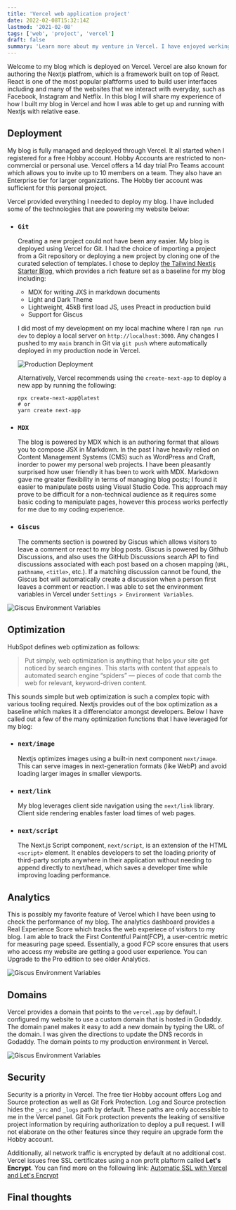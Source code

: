 ```yaml
---
title: 'Vercel web application project'
date: 2022-02-08T15:32:14Z
lastmod: '2021-02-08'
tags: ['web', 'project', 'vercel']
draft: false
summary: 'Learn more about my venture in Vercel. I have enjoyed working with the platform and developing this site'
---
```


Welcome to my blog which is deployed on Vercel. Vercel are also known for authoring the Nextjs platfrom, which is a framework built on top of React. React is one of the most popular plaftforms used to build user interfaces including and many of the websites that we interact with everyday, such as Facebook, Instagram and Netflix. In this blog I will share my experience of how I built my blog in Vercel and how I was able to get up and running with Nextjs with relative ease.

## Deployment

My blog is fully managed and deployed through Vercel. It all started when I registered for a free Hobby account. Hobby Accounts are restricted to non-commercial or personal use. Vercel offers a 14 day trial Pro Teams account which allows you to invite up to 10 members on a team. They also have an Enterprise tier for larger organizations. The Hobby tier account was sufficient for this personal project.

Vercel provided everything I needed to deploy my blog. I have included some of the technologies that are powering my website below:

- ### `Git`
    Creating a new project could not have been any easier. My blog is deployed using Vercel for Git. I had the choice of importing a project from a Git repository or deploying a new project by cloning one of the curated selection of templates. I chose to deploy [the Tailwind Nextjs Starter Blog](https://tailwind-nextjs-starter-blog.vercel.app/blog/introducing-tailwind-nextjs-starter-blog), which provides a rich feature set as a baseline for my blog including:

    - MDX for writing JXS in markdown documents
    - Light and Dark Theme
    - Lightweight, 45kB first load JS, uses Preact in production build
    - Support for Giscus

    I did most of my development on my local machine where I ran `npm run dev` to deploy a local server on  `http://localhost:3000`. Any changes I pushed to my `main` branch in Git via `git push` where automatically deployed in my production node in Vercel.

    ![Production Deployment](/static/images/building.png)
    
    Alternatively, Vercel recommends using the `create-next-app` to deploy a new app by running the following:

    ```
    npx create-next-app@latest
    # or
    yarn create next-app
    ```

- ### `MDX`
    The blog is powered by MDX which is an authoring format that allows you to compose JSX in Markdown. In the past I have heavily relied on Content Management Systems (CMS) such as WordPress and Craft, inorder to power my personal web projects. I have been pleasantly surprised how user friendly it has been to work with MDX. Markdown gave me greater flexibility in terms of managing blog posts; I found it easier to manipulate posts using Visual Studio Code. This approach may prove to be difficult for a non-technical audience as it requires some basic coding to manipulate pages, however this process works perfectly for me due to my coding experience.

- ### `Giscus`
    The comments section is powered by Giscus which allows visitors to leave a comment or react to my blog posts. Giscus is powered by Github Discussions, and also uses the GitHub Discussions search API to find discussions associated with each post based on a chosen mapping (`URL`, `pathname`, `<title>`, etc.). If a matching discussion cannot be found, the Giscus bot will automatically create a discussion when a person first leaves a comment or reaction. I was able to set the environment variables in Vercel under `Settings > Environment Variables`. 
    
![Giscus Environment Variables](/static/images/environment.png)

## Optimization

HubSpot defines web optimization as follows:
   > Put simply, web optimization is anything that helps your site get noticed by search engines. This starts with content that appeals to automated search engine “spiders” — pieces of code that comb the web for relevant, keyword-driven content.

This sounds simple but web optimization is such a complex topic with various tooling required. Nextjs provides out of the box optimization as a baseline which makes it a differenciator amongst developers. Below I have called out a few of the many optimization functions that I have leveraged for my blog:

- ### `next/image`
    Nextjs optimizes images using a built-in next component `next/image`. This can serve images in next-generation formats (like WebP) and avoid loading larger images in smaller viewports.

- ### `next/link`
    My blog leverages client side navigation using the `next/link` library. Client side rendering enables faster load times of web pages. 

- ### `next/script`
    The Next.js Script component, `next/script`, is an extension of the HTML `<script>` element. It enables developers to set the loading priority of third-party scripts anywhere in their application without needing to append directly to next/head, which saves a developer time while improving loading performance.

## Analytics

This is possibly my favorite feature of Vercel which I have been using to check the performance of my blog. The analytics dashboard provides a Real Experience Score which tracks the web experiece of visitors to my blog. I am able to track the First Contentful Paint(FCP), a user-centric metric for measuring page speed. Essentially, a good FCP score ensures that users who access my website are getting a good user experience. You can Upgrade to the Pro edition to see older Analytics.

![Giscus Environment Variables](/static/images/analytics.png)

## Domains

Vercel provides a domain that points to the `vercel.app` by default. I configured my website to use a custom domain that is hosted in Godaddy. The domain panel makes it easy to add a new domain by typing the URL of the domain. I was given the directions to update the DNS records in Godaddy. The domain points to my production environment in Vercel.

![Giscus Environment Variables](/static/images/domain.png)

## Security

Security is a priority in Vercel. The free tier Hobby account offers Log and Source protection as well as Git Fork Protection. Log and Source protection hides the `_src` and `_logs` path by default. These paths are only accessible to me in the Vercel panel. Git Fork protection prevents the leaking of sensitive project information by requiring authorization to deploy a pull request. I will not elaborate on the other features since they require an upgrade form the Hobby account. 

Additionally, all network traffic is encrypted by default at no additional cost. Vercel issues free SSL certificates using a non profit plaftorm called **Let's Encrypt**. You can find more on the following link: [Automatic SSL with Vercel and Let's Encrypt](https://vercel.com/blog/automatic-ssl-with-vercel-lets-encrypt)

## Final thoughts



